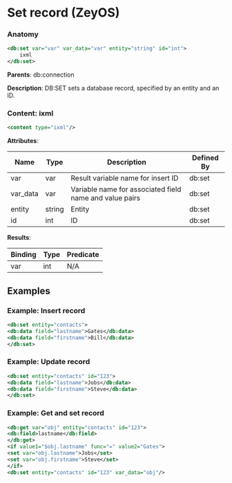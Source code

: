 # Set record (ZeyOS)

### Anatomy

```xml
<db:set var="var" var_data="var" entity="string" id="int">
    ixml
</db:set>
```

**Parents**: db:connection

 **Description**:
 DB:SET sets a database record, specified by an entity and an ID.

### Content: ixml

```xml
<content type="ixml"/>
```

**Attributes**:

| Name | Type | Description | Defined By |
| ---- | ---- | ----------- | ---------- |
| var | var | Result variable name for insert ID | db:set |
| var_data | var | Variable name for associated field name and value pairs | db:set |
| entity | string | Entity | db:set |
| id | int | ID | db:set |


**Results**:

| Binding | Type | Predicate |
| ------- | ---- | --------- |
| var | int | N/A |


## Examples

### Example: Insert record

```xml
<db:set entity="contacts">
<db:data field="lastname">Gates</db:data>
<db:data field="firstname">Bill</db:data>
</db:set>
```

### Example: Update record

```xml
<db:set entity="contacts" id="123">
<db:data field="lastname">Jobs</db:data>
<db:data field="firstname">Steve</db:data>
</db:set>
```

### Example: Get and set record

```xml
<db:get var="obj" entity="contacts" id="123">
<db:field>lastname</db:field>
</db:get>
<if value1="$obj.lastname" func="=" value2="Gates">
<set var="obj.lastname">Jobs</set>
<set var="obj.firstname">Steve</set>
</if>
<db:set entity="contacts" id="123" var_data="obj"/>
```

